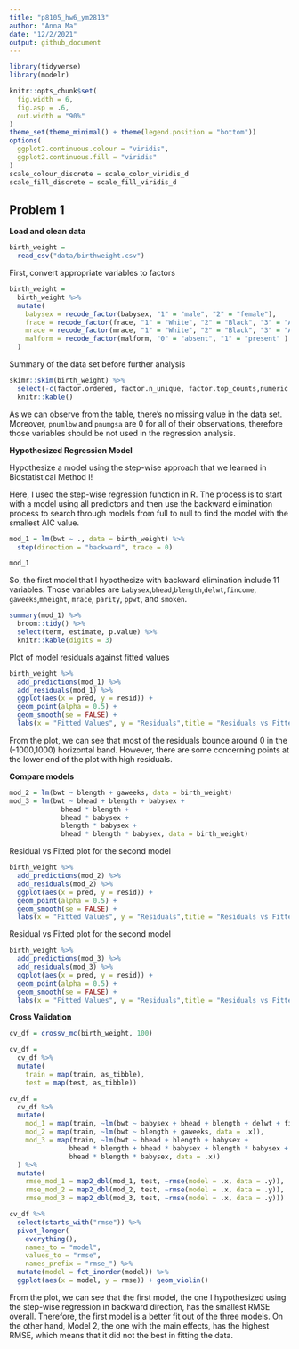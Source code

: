 ```yaml
---
title: "p8105_hw6_ym2813"
author: "Anna Ma"
date: "12/2/2021"
output: github_document
---
```


```r
library(tidyverse)
library(modelr)

knitr::opts_chunk$set(
  fig.width = 6,
  fig.asp = .6,
  out.width = "90%"
)
theme_set(theme_minimal() + theme(legend.position = "bottom"))
options(
  ggplot2.continuous.colour = "viridis",
  ggplot2.continuous.fill = "viridis"
)
scale_colour_discrete = scale_color_viridis_d
scale_fill_discrete = scale_fill_viridis_d

```


## Problem 1

**Load and clean data**

```r
birth_weight = 
  read_csv("data/birthweight.csv")
```

First, convert appropriate variables to factors

```r
birth_weight =
  birth_weight %>% 
  mutate(
    babysex = recode_factor(babysex, "1" = "male", "2" = "female"),
    frace = recode_factor(frace, "1" = "White", "2" = "Black", "3" = "Asian", "4" = "Puerto Rican", "8" = "Other", "9" = "Unkown"),
    mrace = recode_factor(mrace, "1" = "White", "2" = "Black", "3" = "Asian", "4" = "Puerto Rican", "8" = "Other"),
    malform = recode_factor(malform, "0" = "absent", "1" = "present" )
  )
```

Summary of the data set before further analysis

```r
skimr::skim(birth_weight) %>% 
  select(-c(factor.ordered, factor.n_unique, factor.top_counts,numeric.hist)) %>% 
  knitr::kable()
```

As we can observe from the table, there's no missing value in the data set. Moreover, `pnumlbw` and `pnumgsa` are 0 for all of their observations, therefore those variables should be not used in the regression analysis. 

**Hypothesized Regression Model**

Hypothesize a model using the step-wise approach that we learned in Biostatistical Method I! 

Here, I used the step-wise regression function in R. The process is to start with a model using all predictors and then use the backward elimination process to search through models from full to null to find the model with the smallest AIC value.


```r
mod_1 = lm(bwt ~ ., data = birth_weight) %>% 
  step(direction = "backward", trace = 0)

mod_1
```

So, the first model that I hypothesize with backward elimination include 11 variables. Those variables are `babysex`,`bhead`,`blength`,`delwt`,`fincome`, `gaweeks`,`mheight`, `mrace`, `parity`, `ppwt`, and `smoken`.

```r
summary(mod_1) %>% 
  broom::tidy() %>% 
  select(term, estimate, p.value) %>%
  knitr::kable(digits = 3)
```

Plot of model residuals against fitted values

```r
birth_weight %>% 
  add_predictions(mod_1) %>% 
  add_residuals(mod_1) %>%
  ggplot(aes(x = pred, y = resid)) +
  geom_point(alpha = 0.5) + 
  geom_smooth(se = FALSE) +
  labs(x = "Fitted Values", y = "Residuals",title = "Residuals vs Fitted 1")
```

From the plot, we can see that most of the residuals bounce around 0 in the (-1000,1000) horizontal band. However, there are some concerning points at the lower end of the plot with high residuals. 

**Compare models**

```r
mod_2 = lm(bwt ~ blength + gaweeks, data = birth_weight)
mod_3 = lm(bwt ~ bhead + blength + babysex + 
             bhead * blength + 
             bhead * babysex + 
             blength * babysex + 
             bhead * blength * babysex, data = birth_weight)
```

Residual vs Fitted plot for the second model

```r
birth_weight %>% 
  add_predictions(mod_2) %>% 
  add_residuals(mod_2) %>%
  ggplot(aes(x = pred, y = resid)) +
  geom_point(alpha = 0.5) + 
  geom_smooth(se = FALSE) +
  labs(x = "Fitted Values", y = "Residuals",title = "Residuals vs Fitted 2")
```

Residual vs Fitted plot for the second model

```r
birth_weight %>% 
  add_predictions(mod_3) %>% 
  add_residuals(mod_3) %>%
  ggplot(aes(x = pred, y = resid)) +
  geom_point(alpha = 0.5) + 
  geom_smooth(se = FALSE) +
  labs(x = "Fitted Values", y = "Residuals",title = "Residuals vs Fitted 3")
```

**Cross Validation**

```r
cv_df = crossv_mc(birth_weight, 100) 

cv_df =
  cv_df %>% 
  mutate(
    train = map(train, as_tibble),
    test = map(test, as_tibble))
```

```r
cv_df = 
  cv_df %>% 
  mutate(
    mod_1 = map(train, ~lm(bwt ~ babysex + bhead + blength + delwt + fincome + gaweeks + mheight + mrace + parity + ppwt + smoken, data = .x)),
    mod_2 = map(train, ~lm(bwt ~ blength + gaweeks, data = .x)),
    mod_3 = map(train, ~lm(bwt ~ bhead + blength + babysex + 
               bhead * blength + bhead * babysex + blength * babysex + 
               bhead * blength * babysex, data = .x))
  ) %>% 
  mutate(
    rmse_mod_1 = map2_dbl(mod_1, test, ~rmse(model = .x, data = .y)),
    rmse_mod_2 = map2_dbl(mod_2, test, ~rmse(model = .x, data = .y)),
    rmse_mod_3 = map2_dbl(mod_3, test, ~rmse(model = .x, data = .y)))
```

```r
cv_df %>% 
  select(starts_with("rmse")) %>% 
  pivot_longer(
    everything(),
    names_to = "model", 
    values_to = "rmse",
    names_prefix = "rmse_") %>% 
  mutate(model = fct_inorder(model)) %>% 
  ggplot(aes(x = model, y = rmse)) + geom_violin()
```

From the plot, we can see that the first model, the one I hypothesized using the step-wise regression in backward direction, has the smallest RMSE overall. Therefore, the first model is a better fit out of the three models. On the other hand, Model 2, the one with the main effects, has the highest RMSE, which means that it did not the best in fitting the data. 
